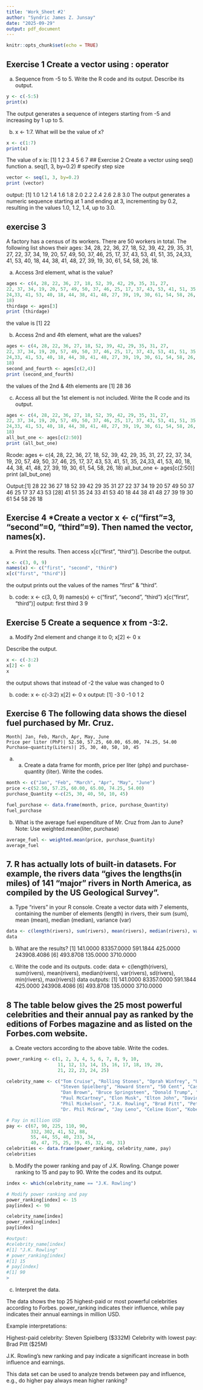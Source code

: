 ```yaml
---
title: 'Work_Sheet #2'
author: "Syndric James Z. Junsay"
date: "2025-09-29"
output: pdf_document
---
```


```r
knitr::opts_chunk$set(echo = TRUE)
```

## Exercise 1 Create a vector using : operator
a. Sequence from -5 to 5. Write the R code and its output. Describe its output.
```r
y <- c(-5:5)
print(x)
```
The output generates a sequence of integers starting from -5 and increasing by 1 up to 5.

b. x <- 1:7. What will be the value of x?
```r
x <- c(1:7)
print(x)
```
The value of x is:
[1] 1 2 3 4 5 6 7
## Exercise 2 Create a vector using seq() function
a. seq(1, 3, by=0.2) # specify step size
```r
vector <- seq(1, 3, by=0.2)
print (vector)
```
output: [1] 1.0 1.2 1.4 1.6 1.8 2.0 2.2 2.4 2.6 2.8 3.0
The output generates a numeric sequence starting at 1 and ending at 3, incrementing by 0.2, resulting in the values 1.0, 1.2, 1.4, up to 3.0.

## exercise 3
A factory has a census of its workers. There are 50 workers in total. The following
list shows their ages: 34, 28, 22, 36, 27, 18, 52, 39, 42, 29, 35, 31, 27,
22, 37, 34, 19, 20, 57, 49, 50, 37, 46, 25, 17, 37, 43, 53, 41, 51, 35,
24,33, 41, 53, 40, 18, 44, 38, 41, 48, 27, 39, 19, 30, 61, 54, 58, 26,
18.

a. Access 3rd element, what is the value?
```r
ages <- c(4, 28, 22, 36, 27, 18, 52, 39, 42, 29, 35, 31, 27,
22, 37, 34, 19, 20, 57, 49, 50, 37, 46, 25, 17, 37, 43, 53, 41, 51, 35,
24,33, 41, 53, 40, 18, 44, 38, 41, 48, 27, 39, 19, 30, 61, 54, 58, 26,
18)
thirdage <- ages[3]
print (thirdage)
```
the value is [1] 22

b. Access 2nd and 4th element, what are the values?
```r
ages <- c(4, 28, 22, 36, 27, 18, 52, 39, 42, 29, 35, 31, 27,
22, 37, 34, 19, 20, 57, 49, 50, 37, 46, 25, 17, 37, 43, 53, 41, 51, 35,
24,33, 41, 53, 40, 18, 44, 38, 41, 48, 27, 39, 19, 30, 61, 54, 58, 26,
18)
second_and_fourth <- ages[c(2,4)]
print (second_and_fourth)
```
the values of the 2nd & 4th elements are [1] 28 36

c. Access all but the 1st element is not included. Write the R code and its output.
```r
ages <- c(4, 28, 22, 36, 27, 18, 52, 39, 42, 29, 35, 31, 27,
22, 37, 34, 19, 20, 57, 49, 50, 37, 46, 25, 17, 37, 43, 53, 41, 51, 35,
24,33, 41, 53, 40, 18, 44, 38, 41, 48, 27, 39, 19, 30, 61, 54, 58, 26,
18)
all_but_one <- ages[c(2:50)]
print (all_but_one)
```
Rcode:
ages <- c(4, 28, 22, 36, 27, 18, 52, 39, 42, 29, 35, 31, 27,
22, 37, 34, 19, 20, 57, 49, 50, 37, 46, 25, 17, 37, 43, 53, 41, 51, 35,
24,33, 41, 53, 40, 18, 44, 38, 41, 48, 27, 39, 19, 30, 61, 54, 58, 26,
18)
all_but_one <- ages[c(2:50)]
print (all_but_one)

Output:[1] 28 22 36 27 18 52 39 42 29 35 31 27 22 37 34 19 20 57 49 50 37 46 25 17 37 43 53
[28] 41 51 35 24 33 41 53 40 18 44 38 41 48 27 39 19 30 61 54 58 26 18

## Exercise 4 *Create a vector x <- c("first"=3, "second"=0, "third"=9). Then named the vector, names(x).

a. Print the results. Then access x[c("first", "third")].
Describe the output.

```r
x <- c(3, 0, 9)
names(x) <- c("first", "second", "third")
x[c("first", "third")]
```
the output prints out the values of the names "first" & "third".
    
b.
  code:
    x <- c(3, 0, 9)
    names(x) <- c("first", "second", "third")
    x[c("first", "third")]
  output:
    first third 
    3     9 
    
## Exercise 5 Create a sequence x from -3:2.

a. Modify 2nd element and change it to 0;
x[2] <- 0
x

Describe the output.
```r
x <- c(-3:2)
x[2] <- 0
x
```
the output shows that instead of -2 the value was changed to 0

b.
    code:
      x <- c(-3:2)
      x[2] <- 0
      x
    output:
      [1] -3  0 -1  0  1  2

## Exercise 6 The following data shows the diesel fuel purchased by Mr. Cruz.
    Month| Jan, Feb, March, Apr, May, June
    Price per liter (PhP)| 52.50, 57.25, 60.00, 65.00, 74.25, 54.00
    Purchase–quantity(Liters)| 25, 30, 40, 50, 10, 45

a. a. Create a data frame for month, price per liter (php) and purchase-quantity (liter). Write the codes.

```r
month <- c("Jan", "Feb", "March", "Apr", "May", "June")
price <-c(52.50, 57.25, 60.00, 65.00, 74.25, 54.00)
purchase_Quantity <-c(25, 30, 40, 50, 10, 45)

fuel_purchase <- data.frame(month, price, purchase_Quantity)
fuel_purchase
```
b. What is the average fuel expenditure of Mr. Cruz from Jan to June? Note: Use
weighted.mean(liter, purchase)
```r
average_fuel <- weighted.mean(price, purchase_Quantity)
average_fuel
```
## 7. R has actually lots of built-in datasets. For example, the rivers data “gives the lengths(in miles) of 141 “major” rivers in North America, as compiled by the US Geological Survey”.

a. Type “rivers” in your R console. Create a vector data with 7
elements, containing the number of elements (length) in rivers,
their sum (sum), mean (mean), median (median), variance (var)

```r
data <- c(length(rivers), sum(rivers), mean(rivers), median(rivers), var(rivers), sd(rivers), min(rivers), max(rivers))
data
```
b. What are the results?
[1]    141.0000  83357.0000    591.1844    425.0000 243908.4086
[6]    493.8708    135.0000   3710.0000

c. Write the code and its outputs.
    code:
      data <- c(length(rivers), sum(rivers), mean(rivers), median(rivers),             var(rivers), sd(rivers), min(rivers), max(rivers)) data
    outputs:
      [1]    141.0000  83357.0000    591.1844    425.0000 243908.4086
      [6]    493.8708    135.0000   3710.0000

## 8 The table below gives the 25 most powerful celebrities and their annual pay as ranked by the editions of Forbes magazine and as listed on the Forbes.com website.

a. Create vectors according to the above table. Write the codes.
```r
power_ranking <- c(1, 2, 3, 4, 5, 6, 7, 8, 9, 10,
                   11, 12, 13, 14, 15, 16, 17, 18, 19, 20,
                   21, 22, 23, 24, 25)

celebrity_name <- c("Tom Cruise", "Rolling Stones", "Oprah Winfrey", "U2", "Tiger Woods",
                    "Steven Spielberg", "Howard Stern", "50 Cent", "Cast of the Sopranos",
                    "Dan Brown", "Bruce Springsteen", "Donald Trump", "Muhammad Ali",
                    "Paul McCartney", "Elon Musk", "Elton John", "David Letterman",
                    "Phil Mickelson", "J.K. Rowling", "Brad Pitt", "Peter Jackson",
                    "Dr. Phil McGraw", "Jay Leno", "Celine Dion", "Kobe Bryant")

# Pay in million USD
pay <- c(67, 90, 225, 110, 90,
         332, 302, 41, 52, 88,
         55, 44, 55, 40, 233, 34,
         40, 47, 75, 25, 39, 45, 32, 40, 31)
celebrities <- data.frame(power_ranking, celebrity_name, pay)
celebrities
```
b. Modify the power ranking and pay of J.K. Rowling. Change power ranking to 15 and
pay to 90. Write the codes and its output.

```r
index <- which(celebrity_name == "J.K. Rowling")

# Modify power ranking and pay
power_ranking[index] <- 15
pay[index] <- 90

celebrity_name[index]
power_ranking[index]
pay[index]

#output:
#celebrity_name[index]
#[1] "J.K. Rowling"
# power_ranking[index]
#[1] 15
# pay[index]
#[1] 90
> 
```
c. Interpret the data.

The data shows the top 25 highest-paid or most powerful celebrities according to Forbes. power_ranking indicates their influence, while pay indicates their annual earnings in million USD.

Example interpretations:

Highest-paid celebrity: Steven Spielberg ($332M)
Celebrity with lowest pay: Brad Pitt ($25M)

J.K. Rowling’s new ranking and pay indicate a significant increase in both influence and earnings.

This data set can be used to analyze trends between pay and influence, e.g., do higher pay always mean higher ranking?

